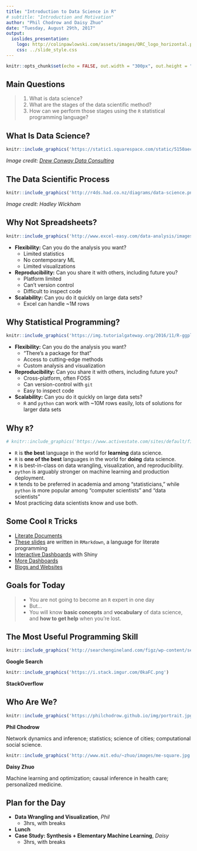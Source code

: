 ```yaml
---
title: "Introduction to Data Science in R"
# subtitle: "Introduction and Motivation"
author: "Phil Chodrow and Daisy Zhuo"
date: "Tuesday, August 29th, 2017"
output: 
  ioslides_presentation:
    logo: http://colinpawlowski.com/assets/images/ORC_logo_horizontal.png
    css: ../slide_style.css
---
```


```r
knitr::opts_chunk$set(echo = FALSE, out.width = "300px", out.height = "350px", fig.align="center")
```

## Main Questions

> 1. What is data science?
> 2. What are the stages of the data scientific method? 
> 3. How can we perform those stages using the `R` statistical programming language?

## What Is Data Science?

```r
knitr::include_graphics('https://static1.squarespace.com/static/5150aec6e4b0e340ec52710a/t/51525c33e4b0b3e0d10f77ab/1364352052403/Data_Science_VD.png?format=1500w')
```

*Image credit: [Drew Conway Data Consulting](http://drewconway.com/zia/2013/3/26/the-data-science-venn-diagram)*

## The Data Scientific Process

```r
knitr::include_graphics('http://r4ds.had.co.nz/diagrams/data-science.png')
```

*Image credit: Hadley Wickham*



## Why Not Spreadsheets? {.smaller}

<div class="columns-2">

```r
knitr::include_graphics('http://www.excel-easy.com/data-analysis/images/tables/excel-table.png')
```

- **Flexibility:** Can you do the analysis you want?
	- Limited statistics
	- No contemporary ML
	- Limited visualizations
- **Reproducibility:** Can you share it with others, including future you?
	- Platform limited 
	- Can't version control
	- Difficult to inspect code
- **Scalability:** Can you do it quickly on large data sets? 
	- Excel can handle ~1M rows

</div>


## Why Statistical Programming? {.smaller}

<div class="columns-2">

```r
knitr::include_graphics('https://img.tutorialgateway.org/2016/11/R-ggplot2-Jitter-8.png')
```

- **Flexibility:** Can you do the analysis you want?
	- "There's a package for that"
	- Access to cutting-edge methods
	- Custom analysis and visualization
- **Reproducibility:** Can you share it with others, including future you?
	- Cross-platform, often FOSS 
	- Can version-control with `git`
	- Easy to inspect code
- **Scalability:** Can you do it quickly on large data sets? 
	- `R` and `python` can work with ~10M rows easily, lots of solutions for larger data sets

</div>

## Why `R`?

```r
# knitr::include_graphics('https://www.activestate.com/sites/default/files/styles/blog_image/public/r-vs-python-blog.jpg?itok=SHOP2mku')
```

- `R` is **the best** language in the world for **learning** data science.
- `R` is **one of the best** languages in the world for **doing** data science. 
- `R` is best-in-class on data wrangling, visualization, and reproducibility.
- `python` is arguably stronger on machine learning and production deployment.
- `R` tends to be preferred in academia and among "statisticians," while `python` is more popular among "computer scientists" and "data scientists"
- Most practicing data scientists know and use both. 

## Some Cool `R` Tricks

- [Literate Documents](http://timelyportfolio.github.io/rCharts_nyt_home_price/)
- [These slides]() are written in `RMarkdown`, a language for literate programming
- [Interactive Dashboards](https://gallery.shinyapps.io/genome_browser/) with Shiny
- [More Dashboards](http://jkunst.com/flexdashboard-highcharter-examples/pokemon/)
- [Blogs and Websites](https://philchodrow.github.io/post/2017-06-19-info-segregation-2/)


## Goals for Today

> - You are not going to become an `R` expert in one day
> - But...
> - You will know **basic concepts** and **vocabulary** of data science, and **how to get help** when you're lost. 

## The Most Useful Programming Skill

<div class="columns-2">
```r
knitr::include_graphics('http://searchengineland.com/figz/wp-content/seloads/2010/05/delete_facebook-500x438.png')
```

**Google Search**

```r
knitr::include_graphics('https://i.stack.imgur.com/0kaFC.png')
```

**StackOverflow**
</div>

## Who Are We? {.smaller}

<div class="columns-2">

```r
knitr::include_graphics('https://philchodrow.github.io/img/portrait.jpg')
```

**Phil Chodrow**

Network dynamics and inference; statistics; science of cities; computational social science. 

```r
knitr::include_graphics('http://www.mit.edu/~zhuo/images/me-square.jpg')
```

**Daisy Zhuo**

Machine learning and optimization; causal inference in health care; personalized medicine. 

</div>


## Plan for the Day

- **Data Wrangling and Visualization**, *Phil* 
	- 3hrs, with breaks
- **Lunch**
- **Case Study: Synthesis + Elementary Machine Learning**, *Daisy*
	- 3hrs, with breaks




